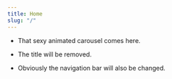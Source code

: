 ```yaml
---
title: Home
slug: "/"
---
```


- That sexy animated carousel comes here.

- The title will be removed.

- Obviously the navigation bar will also be changed.


